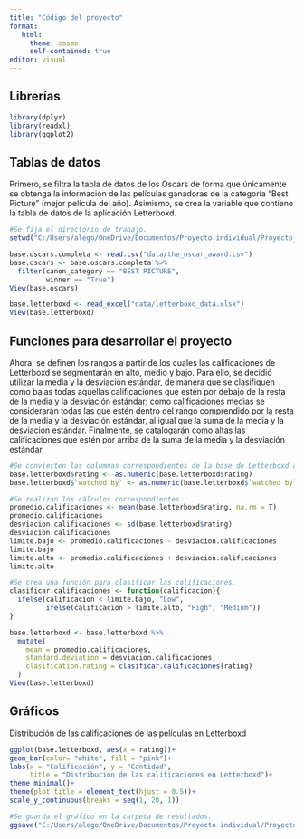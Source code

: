 ```yaml
---
title: "Código del proyecto"
format: 
   html: 
     theme: cosmo
     self-contained: true
editor: visual
---
```


## Librerías

```r
library(dplyr)
library(readxl)
library(ggplot2)
```

## Tablas de datos

Primero, se filtra la tabla de datos de los Oscars de forma que únicamente se obtenga la información de las películas ganadoras de la categoría "Best Picture" (mejor película del año). Asimismo, se crea la variable que contiene la tabla de datos de la aplicación Letterboxd.

```r
#Se fija el directorio de trabajo. 
setwd("C:/Users/alego/OneDrive/Documentos/Proyecto individual/Proyecto_individual_CA0204_C4F535")

base.oscars.completa <- read.csv("data/the_oscar_award.csv")
base.oscars <- base.oscars.completa %>% 
  filter(canon_category == "BEST PICTURE",
         winner == "True")
View(base.oscars)

base.letterboxd <- read_excel("data/letterboxd_data.xlsx")
View(base.letterboxd)

```

## Funciones para desarrollar el proyecto

Ahora, se definen los rangos a partir de los cuales las calificaciones de Letterboxd se segmentarán en alto, medio y bajo. Para ello, se decidió utilizar la media y la desviación estándar, de manera que se clasifiquen como bajas todas aquellas calificaciones que estén por debajo de la resta de la media y la desviación estándar; como calificaciones medias se considerarán todas las que estén dentro del rango comprendido por la resta de la media y la desviación estándar, al igual que la suma de la media y la desviación estándar. Finalmente, se catalogarán como altas las calificaciones que estén por arriba de la suma de la media y la desviación estándar.

```r
#Se convierten las columnas correspondientes de la base de Letterboxd al tipo numérico. 
base.letterboxd$rating <- as.numeric(base.letterboxd$rating)
base.letterboxd$`watched by` <- as.numeric(base.letterboxd$`watched by`)

#Se realizan los cálculos correspondientes. 
promedio.calificaciones <- mean(base.letterboxd$rating, na.rm = T)
promedio.calificaciones
desviacion.calificaciones <- sd(base.letterboxd$rating)
desviacion.calificaciones
limite.bajo <- promedio.calificaciones - desviacion.calificaciones
limite.bajo
limite.alto <- promedio.calificaciones + desviacion.calificaciones
limite.alto

```

```r
#Se crea una función para clasificar las calificaciones. 
clasificar.calificaciones <- function(calificacion){
  ifelse(calificacion < limite.bajo, "Low",
         ifelse(calificacion > limite.alto, "High", "Medium"))
}

base.letterboxd <- base.letterboxd %>% 
  mutate(
    mean = promedio.calificaciones,
    standard.deviation = desviacion.calificaciones, 
    clasification.rating = clasificar.calificaciones(rating)
  )
View(base.letterboxd)

```

## Gráficos

Distribución de las calificaciones de las películas en Letterboxd

```r
ggplot(base.letterboxd, aes(x = rating))+
geom_bar(color= "white", fill = "pink")+
labs(x = "Calificación", y = "Cantidad", 
     title = "Distribución de las calificaciones en Letterboxd")+
theme_minimal()+
theme(plot.title = element_text(hjust = 0.5))+
scale_y_continuous(breaks = seq(1, 20, 1))

#Se guarda el gráfico en la carpeta de resultados. 
ggsave("C:/Users/alego/OneDrive/Documentos/Proyecto individual/Proyecto_individual_CA0204_C4F535/res/Distribucion_calificaciones_Letterboxd.png", width = 8, height = 6, dpi = 300)

```
